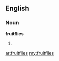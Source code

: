 ==English==

===Noun===
'''fruitflies'''

# {{plural of|[[fruitfly]]}}

[[ar:fruitflies]]
[[my:fruitflies]]